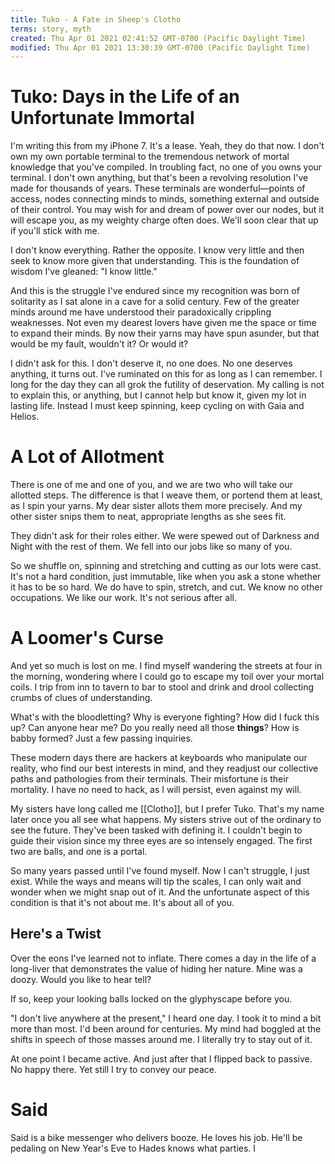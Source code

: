 ```yaml
---
title: Tuko - A Fate in Sheep's Clotho
terms: story, myth
created: Thu Apr 01 2021 02:41:52 GMT-0700 (Pacific Daylight Time)
modified: Thu Apr 01 2021 13:30:39 GMT-0700 (Pacific Daylight Time)
---
```


# Tuko: Days in the Life of an Unfortunate Immortal

I'm writing this from my iPhone 7. It's a lease. Yeah, they do that now. I don't own my own portable terminal to the tremendous network of mortal knowledge that you've compiled. In troubling fact, no one of you owns your terminal. I don't own anything, but that's been a revolving resolution I've made for thousands of years. These terminals are wonderful—points of access, nodes connecting minds to minds, something external and outside of their control. You may wish for and dream of power over our nodes, but it will escape you, as my weighty charge often does. We'll soon clear that up if you'll stick with me.

I don't know everything. Rather the opposite. I know very little and then seek to know more given that understanding. This is the foundation of wisdom I've gleaned: "I know little."

And this is the struggle I've endured since my recognition was born of solitarity as I sat alone in a cave for a solid century. Few of the greater minds around me have understood their paradoxically crippling weaknesses. Not even my dearest lovers have given me the space or time to expand their minds. By now their yarns may have spun asunder, but that would be my fault, wouldn't it? Or would it?

I didn't ask for this. I don't deserve it, no one does. No one deserves anything, it turns out. I've ruminated on this for as long as I can remember. I long for the day they can all grok the futility of deservation. My calling is not to explain this, or anything, but I cannot help but know it, given my lot in lasting life. Instead I must keep spinning, keep cycling on with Gaia and Helios.

# A Lot of Allotment

There is one of me and one of you, and we are two who will take our allotted steps. The difference is that I weave them, or portend them at least, as I spin your yarns. My dear sister allots them more precisely. And my other sister snips them to neat, appropriate lengths as she sees fit.

They didn't ask for their roles either. We were spewed out of Darkness and Night with the rest of them. We fell into our jobs like so many of you.

So we shuffle on, spinning and stretching and cutting as our lots were cast. It's not a hard condition, just immutable, like when you ask a stone whether it has to be so hard. We do have to spin, stretch, and cut. We know no other occupations. We like our work. It's not serious after all.

# A Loomer's Curse

And yet so much is lost on me. I find myself wandering the streets at four in the morning, wondering where I could go to escape my toil over your mortal coils. I trip from inn to tavern to bar to stool and drink and drool collecting crumbs of clues of understanding.

What's with the bloodletting? Why is everyone fighting? How did I fuck this up? Can anyone hear me? Do you really need all those **things**? How is babby formed? Just a few passing inquiries.

These modern days there are hackers at keyboards who manipulate our reality, who find our best interests in mind, and they readjust our collective paths and pathologies from their terminals. Their misfortune is their mortality. I have no need to hack, as I will persist, even against my will.

My sisters have long called me [[Clotho]], but I prefer Tuko. That's my name later once you all see what happens. My sisters strive out of the ordinary to see the future. They've been tasked with defining it. I couldn't begin to guide their vision since my three eyes are so intensely engaged. The first two are balls, and one is a portal.

So many years passed until I've found myself. Now I can't struggle, I just exist. While the ways and means will tip the scales, I can only wait and wonder when we might snap out of it. And the unfortunate aspect of this condition is that it's not about me. It's about all of you.

## Here's a Twist

Over the eons I've learned not to inflate. There comes a day in the life of a long-liver that demonstrates the value of hiding her nature. Mine was a doozy. Would you like to hear tell?

If so, keep your looking balls locked on the glyphyscape before you.

"I don't live anywhere at the present," I heard one day. I took it to mind a bit more than most. I'd been around for centuries. My mind had boggled at the shifts in speech of those masses around me. I literally try to stay out of it.

At one point I became active. And just after that I flipped back to passive. No happy there. Yet still I try to convey our peace.

# Said

Said is a bike messenger who delivers booze. He loves his job. He'll be pedaling on New Year's Eve to Hades knows what parties. I
